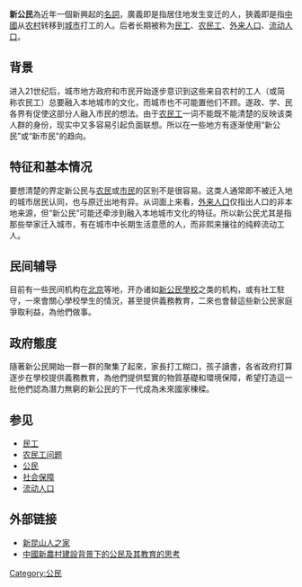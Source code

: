 {{Globalize|area=[[中華人民共和國|中國]]}}

'''新公民'''為近年一個新興起的[[名詞|名詞]]，廣義即是指居住地发生变迁的人，狹義即是指[[中華人民共和國|中國]]从[[农村|农村]]转移到[[城市|城市]]打工的人。后者长期被称为[[民工|民工]]、[[农民工|农民工]]、[[外来人口|外来人口]]、[[流动人口|流动人口]]。

==背景==
进入21世纪后，城市地方政府和市民开始逐步意识到这些来自农村的工人（或简称农民工）总要融入本地城市的文化，而城市也不可能置他们不顾。遂政、学、民各界有促使这部分人融入市民的想法。由于[[农民工|农民工]]一词不能既不能清楚的反映该类人群的身份，现实中又多容易引起负面联想。所以在一些地方有逐渐使用“新公民”或“新市民”的趋向。

==特征和基本情况==
要想清楚的界定新公民与[[农民|农民]]或[[市民|市民]]的区别不是很容易。这类人通常即不被迁入地的城市居民认同，也与原迁出地有异。从词面上来看，[[外来人口|外来人口]]仅指出人口的非本地来源，但“新公民”可能还牵涉到融入本地城市文化的特征。所以新公民尤其是指那些举家迁入城市，有在城市中长期生活意愿的人，而非熙来攘往的纯粹流动工人。

==民间辅导==
目前有一些民间机构在[[北京|北京]]等地，开办诸如[[新公民學校|新公民學校]]之类的机构，或有社工駐守，一來會關心學校學生的情況，甚至提供義務教育，二來也會替這些新公民家庭爭取利益，為他們做事。

==政府態度==
隨著新公民開始一群一群的聚集了起來，家長打工糊口，孩子讀書，各省政府打算逐步在學校提供義務教育，為他們提供堅實的物質基礎和環境保障，希望打造這一批他們認為潛力無窮的新公民的下一代成為未來國家棟樑。

==参见==
*[[民工|民工]]
*[[农民工问题|农民工问题]]
*[[公民|公民]]
*[[社会保障|社会保障]]
*[[流动人口|流动人口]]

==外部链接==
*[https://web.archive.org/web/20080820092205/http://www.wgb.ks.gov.cn/ 新昆山人之家]
*[http://www.cpce.gov.hk/civic-education.hk/pdf/e02.pdf 中國新農村建設背景下的公民及其教育的思考]{{dead link|date=2018年3月 |bot=InternetArchiveBot |fix-attempted=yes }}

[[Category:公民|Category:公民]]